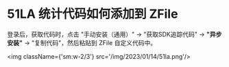 # 51LA 统计代码如何添加到 ZFile

登录后，获取代码时，点击 "手动安装（通用）" -> "获取SDK追踪代码" -> **"异步安装"** -> "复制代码"，然后粘贴到 ZFile 自定义代码中。

<img className={'sm:w-2/3'} src='/img/2023/01/14/51la.png'/>